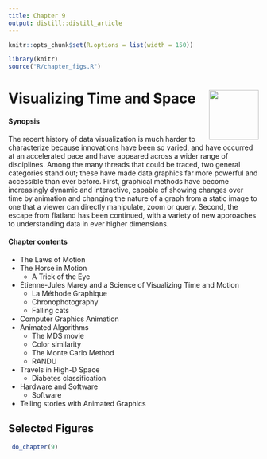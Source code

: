 ```yaml
---
title: Chapter 9
output: distill::distill_article
---
```


<script src="https://ajax.googleapis.com/ajax/libs/jquery/3.1.1/jquery.min.js"></script>

<style>
.zoomDiv {
  opacity: 0;
  position: fixed;
  top: 50%;
  left: 50%;
  z-index: 50;
  transform: translate(-50%, -50%);
  box-shadow: 10px 10px 50px #888888;
  max-height:100%;
}

.zoomImg {
  width: 100%;
}
</style>


<script type="text/javascript">
  $(document).ready(function() {
    $('body').prepend("<div class=\"zoomDiv\"><img src=\"\" class=\"zoomImg\"></div>");
    // onClick function for all plots (img's)
    $('img:not(.zoomImg)').click(function() {
      $('.zoomImg').attr('src', $(this).attr('src'));
      $('.zoomDiv').css({opacity: '1', width: '55%'});
    });
    // onClick function for zoomImg
    $('img.zoomImg').click(function() {
      $('.zoomDiv').css({opacity: '0', width: '0%'});
    });
  });
</script>

```r
knitr::opts_chunk$set(R.options = list(width = 150))

library(knitr)
source("R/chapter_figs.R")
```
# Visualizing Time and Space <img src="images/cartoons/muybridge.png" align="right" height="100px" /> 

<div class="chapterprelude">
#### Synopsis {-}
The recent history of data visualization is much harder to characterize because
innovations have been so varied, and have occurred at an accelerated pace and
have appeared across a wider range of disciplines.
Among the many threads that could be traced, two general categories stand out; these have made
data graphics far more powerful and accessible than ever before.
First, graphical methods have become increasingly dynamic and interactive,
capable of showing changes over time by animation and changing the nature of a graph
from a static image to one that a viewer can directly manipulate, zoom or query.
Second, the escape from flatland has been continued, with a variety of new approaches to 
understanding data in ever higher dimensions.
</div>

<div class="chaptercontents">
#### Chapter contents {-}
* The Laws of Motion 
* The Horse in Motion 
	+ A Trick of the Eye
* Étienne-Jules Marey and a Science of Visualizing Time and Motion
	+ La Méthode Graphique
	+ Chronophotography 
	+ Falling cats
* Computer Graphics Animation 
* Animated Algorithms 
	+ The MDS movie
	+ Color similarity
	+ The Monte Carlo Method
	+ RANDU
* Travels in High-D Space 
	+ Diabetes classification
* Hardware and Software
	+ Software
* Telling stories with Animated Graphics 
</div>


## Selected Figures

```r
 do_chapter(9)
```
